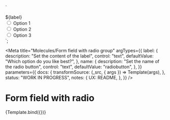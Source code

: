 <!--
@license EUPL-1.2
Copyright (c) 2021 Robbert Broersma
-->


<!-- Import component and component styles -->


<!-- Import Docs -->


  `<div class="utrecht-form-field-radio-group utrecht-form-field-radio-group--distanced" role="radiogroup" aria-labelledby="id-9e42cd3e">
  <div class="utrecht-form-field-radio-group__label" id="id-9e42cd3e">${label}</div>
  <div class="utrecht-form-field-radio class="utrecht-form-field-radio--distanced">
    <input type="radio" name="${name}" class="utrecht-form-field-radio__input utrecht-radio-button" id="option-1">
    <label class="utrecht-form-field-radio__label" for="option-1">Option 1</label>
  </div>
  <div class="utrecht-form-field-radio class="utrecht-form-field-radio--distanced">
    <input type="radio" name="${name}" class="utrecht-form-field-radio__input utrecht-radio-button" id="option-2">
    <label class="utrecht-form-field-radio__label" for="option-2">Option 2</label>
  </div>
  <div class="utrecht-form-field-radio class="utrecht-form-field-radio--distanced">
    <input type="radio" name="${name}" class="utrecht-form-field-radio__input utrecht-radio-button" id="option-3">
    <label class="utrecht-form-field-radio__label" for="option-3">Option 3</label>
  </div>
</div>`;

<Meta
  title="Molecules/Form field with radio group"
  argTypes={{
    label: {
      description: "Set the content of the label",
      control: "text",
      defaultValue: "Which option do you like best?",
    },
    name: {
      description: "Set the name of the radio button",
      control: "text",
      defaultValue: "radiobutton",
    },
  }}
  parameters={{
    docs: {
      transformSource: (_src, { args }) => Template(args),
    },
    status: "WORK IN PROGRESS",
    notes: {
      UX: README,
    },
  }}
/>

# Form field with radio

<Canvas>
  <Story name="Form field with radio group">{Template.bind({})}</Story>
</Canvas>

<ArgsTable story="Form field with radio group" />
